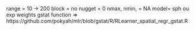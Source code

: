 range = 10 -> 200
block = no
nugget = 0
nmax, nmin, = NA
model= sph ou exp
weights gstat function => https://github.com/pokyah/mlr/blob/gstat/R/RLearner_spatial_regr_gstat.R
